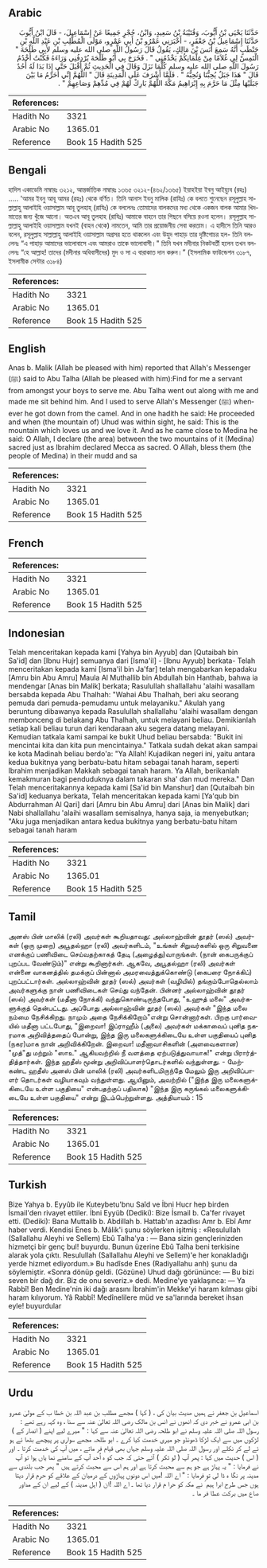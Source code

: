 ## Arabic


<div dir="rtl" lang="ar" style={{fontSize:'larger',backgroundColor:'#f8f9fa',padding:20}}>
حَدَّثَنَا يَحْيَى بْنُ أَيُّوبَ، وَقُتَيْبَةُ بْنُ سَعِيدٍ، وَابْنُ، حُجْرٍ جَمِيعًا عَنْ إِسْمَاعِيلَ، - قَالَ ابْنُ أَيُّوبَ حَدَّثَنَا إِسْمَاعِيلُ بْنُ جَعْفَرٍ، - أَخْبَرَنِي عَمْرُو بْنُ أَبِي عَمْرٍو، مَوْلَى الْمُطَّلِبِ بْنِ عَبْدِ اللَّهِ بْنِ حَنْطَبٍ أَنَّهُ سَمِعَ أَنَسَ بْنَ مَالِكٍ، يَقُولُ قَالَ رَسُولُ اللَّهِ صلى الله عليه وسلم لأَبِي طَلْحَةَ ‏"‏ الْتَمِسْ لِي غُلاَمًا مِنْ غِلْمَانِكُمْ يَخْدُمُنِي ‏"‏ ‏.‏ فَخَرَجَ بِي أَبُو طَلْحَةَ يُرْدِفُنِي وَرَاءَهُ فَكُنْتُ أَخْدُمُ رَسُولَ اللَّهِ صلى الله عليه وسلم كُلَّمَا نَزَلَ وَقَالَ فِي الْحَدِيثِ ثُمَّ أَقْبَلَ حَتَّى إِذَا بَدَا لَهُ أُحُدٌ قَالَ ‏"‏ هَذَا جَبَلٌ يُحِبُّنَا وَنُحِبُّهُ ‏"‏ ‏.‏ فَلَمَّا أَشْرَفَ عَلَى الْمَدِينَةِ قَالَ ‏"‏ اللَّهُمَّ إِنِّي أُحَرِّمُ مَا بَيْنَ جَبَلَيْهَا مِثْلَ مَا حَرَّمَ بِهِ إِبْرَاهِيمُ مَكَّةَ اللَّهُمَّ بَارِكْ لَهُمْ فِي مُدِّهِمْ وَصَاعِهِمْ ‏"‏ ‏.‏
</div>
<div style={{backgroundColor:'#f8f9fa',padding:20, marginBottom: 10}}><table> <thead> <tr> <th>References:</th> <th></th> </tr> </thead> <tbody><tr><td>Hadith No</td><td>3321</td></tr><tr><td>Arabic No</td><td>1365.01</td></tr><tr><td>Reference</td><td>Book 15 Hadith 525</td></tr></tbody></table></div>

## Bengali


<div dir="ltr" lang="bn" style={{fontSize:'larger',backgroundColor:'#f8f9fa',padding:20}}>
হাদিস একাডেমি নাম্বারঃ ৩২১২, আন্তর্জাতিক নাম্বারঃ ১৩৬৫ ৩২১২-(৪৬২/১৩৬৫) ইয়াহইয়া ইবনু আইয়্যুব (রহঃ) ..... 'আমর ইবনু আবূ আমর (রহঃ) থেকে বর্ণিত। তিনি আনাস ইবনু মালিক (রাযিঃ) কে বলতে শুনেছেন রসূলুল্লাহ সাল্লাল্লাহু আলাইহি ওয়াসাল্লাম আবূ তুলহাহ্ (রাযিঃ) কে বললেনঃ তোমাদের বালকদের মধ্য থেকে একজন বালক আমার খিদমাতের জন্য খুঁজে আনো। অতএব আবূ তুলহাহ (রাযিঃ) আমাকে বাহনে তার পিছনে বসিয়ে রওনা হলেন। রসূলুল্লাহ সাল্লাল্লাহু আলাইহি ওয়াসাল্লাম যখনই (বাহন থেকে) নামতেন, আমি তার প্রয়োজনীয় সেবা করতাম। এ হাদীসে তিনি আরও বলেন, রসূলুল্লাহ সাল্লাল্লাহু আলাইহি ওয়াসাল্লাম অগ্রসর হতে থাকলেন এবং উহুদ পাহাড় তার দৃষ্টিগোচর হল- তিনি বললেনঃ “এ পাহাড় আমাদের ভালোবাসে এবং আমরাও তাকে ভালোবাসী।" তিনি যখন মদীনার নিকটবর্তী হলেন তখন বললেনঃ “হে আল্লাহ! তাদের (মদীনার অধিবাসীদের) মুদ ও সা এ বারাকাত দান করুন।” (ইসলামিক ফাউন্ডেশন ৩১৮৭, ইসলামীক সেন্টার ৩১৮৪)
</div>
<div style={{backgroundColor:'#f8f9fa',padding:20, marginBottom: 10}}><table> <thead> <tr> <th>References:</th> <th></th> </tr> </thead> <tbody><tr><td>Hadith No</td><td>3321</td></tr><tr><td>Arabic No</td><td>1365.01</td></tr><tr><td>Reference</td><td>Book 15 Hadith 525</td></tr></tbody></table></div>

## English


<div dir="ltr" lang="en" style={{fontSize:'larger',backgroundColor:'#f8f9fa',padding:20}}>
Anas b. Malik (Allah be pleased with him) reported that Allah's Messenger (ﷺ) said to Abu Talha (Allah be pleased with him):Find for me a servant from amongst your boys to serve me. Abu Talha went out along with me and made me sit behind him. And I used to serve Allah's Messenger (ﷺ) whenever he got down from the camel. And in one hadith he said: He proceeded and when (the mountain of) Uhud was within sight, he said: This is the mountain which loves us and we love it. And as he came close to Medina he said: O Allah, I declare (the area) between the two mountains of it (Medina) sacred just as Ibrahim declared Mecca as sacred. O Allah, bless them (the people of Medina) in their mudd and sa
</div>
<div style={{backgroundColor:'#f8f9fa',padding:20, marginBottom: 10}}><table> <thead> <tr> <th>References:</th> <th></th> </tr> </thead> <tbody><tr><td>Hadith No</td><td>3321</td></tr><tr><td>Arabic No</td><td>1365.01</td></tr><tr><td>Reference</td><td>Book 15 Hadith 525</td></tr></tbody></table></div>

## French


<div dir="ltr" lang="fr" style={{fontSize:'larger',backgroundColor:'#f8f9fa',padding:20}}>

</div>
<div style={{backgroundColor:'#f8f9fa',padding:20, marginBottom: 10}}><table> <thead> <tr> <th>References:</th> <th></th> </tr> </thead> <tbody><tr><td>Hadith No</td><td>3321</td></tr><tr><td>Arabic No</td><td>1365.01</td></tr><tr><td>Reference</td><td>Book 15 Hadith 525</td></tr></tbody></table></div>

## Indonesian


<div dir="ltr" lang="id" style={{fontSize:'larger',backgroundColor:'#f8f9fa',padding:20}}>
Telah menceritakan kepada kami [Yahya bin Ayyub] dan [Qutaibah bin Sa'id] dan [Ibnu Hujr] semuanya dari [Isma'il] - [Ibnu Ayyub] berkata- Telah menceritakan kepada kami [Isma'il bin Ja'far] telah mengabarkan kepadaku [Amru bin Abu Amru] Maula Al Muthallib bin Abdullah bin Hanthab, bahwa ia mendengar [Anas bin Malik] berkata; Rasulullah shallallahu 'alaihi wasallam bersabda kepada Abu Thalhah: "Wahai Abu Thalhah, beri aku seorang pemuda dari pemuda-pemudamu untuk melayaniku." Akulah yang beruntung dibawanya kepada Rasulullah shallallahu 'alaihi wasallam dengan membonceng di belakang Abu Thalhah, untuk melayani beliau. Demikianlah setiap kali beliau turun dari kendaraan aku segera datang melayani. Kemudian tatkala kami sampai ke bukit Uhud beliau bersabda: "Bukit ini mencintai kita dan kita pun mencintainya." Tatkala sudah dekat akan sampai ke kota Madinah beliau berdo'a: "Ya Allah! Kujadikan negeri ini, yaitu antara kedua bukitnya yang berbatu-batu hitam sebagai tanah haram, seperti Ibrahim menjadikan Makkah sebagai tanah haram. Ya Allah, berikanlah kemakmuran bagi penduduknya dalam takaran sha' dan mud mereka." Dan Telah menceritakannya kepada kami [Sa'id bin Manshur] dan [Qutaibah bin Sa'id] keduanya berkata, Telah menceritakan kepada kami [Ya'qub bin Abdurrahman Al Qari] dari [Amru bin Abu Amru] dari [Anas bin Malik] dari Nabi shallallahu 'alaihi wasallam semisalnya, hanya saja, ia menyebutkan; "Aku juga menjadikan antara kedua bukitnya yang berbatu-batu hitam sebagai tanah haram
</div>
<div style={{backgroundColor:'#f8f9fa',padding:20, marginBottom: 10}}><table> <thead> <tr> <th>References:</th> <th></th> </tr> </thead> <tbody><tr><td>Hadith No</td><td>3321</td></tr><tr><td>Arabic No</td><td>1365.01</td></tr><tr><td>Reference</td><td>Book 15 Hadith 525</td></tr></tbody></table></div>

## Tamil


<div dir="ltr" lang="ta" style={{fontSize:'larger',backgroundColor:'#f8f9fa',padding:20}}>
அனஸ் பின் மாலிக் (ரலி) அவர்கள் கூறியதாவது: அல்லாஹ்வின் தூதர் (ஸல்) அவர்கள் (ஒரு முறை) அபூதல்ஹா (ரலி) அவர்களிடம், "உங்கள் சிறுவர்களில் ஒரு சிறுவனை எனக்குப் பணிவிடை செய்வதற்காகத் தேடி (அழைத்து)வாருங்கள். (நான் கைபருக்குப் புறப்பட வேண்டும்)" என்று கூறினார்கள். ஆகவே, அபூதல்ஹா (ரலி) அவர்கள் என்னை வாகனத்தில் தமக்குப் பின்னால் அமரவைத்துக்கொண்டு (கைபரை நோக்கிப்) புறப்பட்டார்கள். அல்லாஹ்வின் தூதர் (ஸல்) அவர்கள் (வழியில்) தங்கும்போதெல்லாம் அவர்களுக்கு நான் பணிவிடைகள் செய்து வந்தேன். பின்னர் அல்லாஹ்வின் தூதர் (ஸல்) அவர்கள் (மதீனா நோக்கி) வந்துகொண்டிருந்தபோது, "உஹுத் மலை" அவர்களுக்குத் தென்பட்டது. அப்போது அல்லாஹ்வின் தூதர் (ஸல்) அவர்கள் "இந்த மலை நம்மை நேசிக்கிறது. நாமும் அதை நேசிக்கிறோம்"என்று சொன்னார்கள். பிறகு பார்வையில் மதீனா பட்டபோது, "இறைவா! இப்ராஹீம் (அலை) அவர்கள் மக்காவைப் புனித நகரமாக அறிவித்ததைப் போன்று, இந்த இரு மலைகளுக்கிடையே உள்ள பகுதியைப் புனித (நகர)மாக நான் அறிவிக்கிறேன். இறைவா! மதீனாவாசிகளின் (அளவைகளான) "முத்"து மற்றும் "ஸாஉ" ஆகியவற்றில் நீ வளத்தை ஏற்படுத்துவாயாக!" என்று பிரார்த்தித்தார்கள். இந்த ஹதீஸ் மூன்று அறிவிப்பாளர்தொடர்களில் வந்துள்ளது. - மேற்கண்ட ஹதீஸ் அனஸ் பின் மாலிக் (ரலி) அவர்களிடமிருந்தே மேலும் இரு அறிவிப்பாளர் தொடர்கள் வழியாகவும் வந்துள்ளது. ஆயினும், அவற்றில் ("இந்த இரு மலைகளுக்கிடையே உள்ள பகுதியை" என்பதற்குப் பதிலாக) "இந்த இரு கருங்கல் மலைகளுக்கிடையே உள்ள பகுதியை" என்று இடம்பெற்றுள்ளது. அத்தியாயம் : 15
</div>
<div style={{backgroundColor:'#f8f9fa',padding:20, marginBottom: 10}}><table> <thead> <tr> <th>References:</th> <th></th> </tr> </thead> <tbody><tr><td>Hadith No</td><td>3321</td></tr><tr><td>Arabic No</td><td>1365.01</td></tr><tr><td>Reference</td><td>Book 15 Hadith 525</td></tr></tbody></table></div>

## Turkish


<div dir="ltr" lang="tr" style={{fontSize:'larger',backgroundColor:'#f8f9fa',padding:20}}>
Bize Yahya b. Eyyûb ile Kuteybetu'bnu Saîd ve İbni Hucr hep birden İsmail'den rivayet ettiler. İbni Eyyüb (Dediki): Bize İsmail b. Ca'fer rivayet etti. (Dediki): Bana Muttalib b. Abdillah b. Hattab'ın azadlısı Amr b. Ebî Amr haber verdi. Kendisi Enes b. Mâlik'i şunu söylerken işitmiş : «Resulullah (Sallallahu Aleyhi ve Sellem) Ebû Talha'ya : — Bana sizin gençlerinizden hizmetçi bir genç bul! buyurdu. Bunun üzerine Ebû Talha beni terkisine alarak yola çıktı. Resulullah (Sallallahu Aleyhi ve Sellem)'e her konakladığı yerde hizmet ediyordum.» Bu hadîsde Enes (Radiyallahu anh) şunu da söylemiştir. «Sonra dönüp geldi. (Gözüne) Uhud dağı görününce: — Bu bizi seven bir dağ dır. Biz de onu severiz.» dedi. Medine'ye yaklaşınca: — Ya Rabbî! Ben Medine'nin iki dağı arasını İbrahim'in Mekke'yi haram kılması gibi haram kılıyorum. Yâ Rabbî! Medînelilere müd ve sa'larında bereket ihsan eyle! buyurdular
</div>
<div style={{backgroundColor:'#f8f9fa',padding:20, marginBottom: 10}}><table> <thead> <tr> <th>References:</th> <th></th> </tr> </thead> <tbody><tr><td>Hadith No</td><td>3321</td></tr><tr><td>Arabic No</td><td>1365.01</td></tr><tr><td>Reference</td><td>Book 15 Hadith 525</td></tr></tbody></table></div>

## Urdu


<div dir="rtl" lang="ur" style={{fontSize:'larger',backgroundColor:'#f8f9fa',padding:20}}>
اسماعیل بن جعفر نے ہمیں ھدیث بیان کی ، ( کہا ) مجھے مطلب بن عبد اللہ بن خطا ب کے مولیٰ عمرو بن ابی عمرو نے خبر دی کہ انھوں نے انس بن مالک رضی اللہ تعالیٰ عنہ سے سنا ، وہ کہہ رہے تھے : رسول اللہ صلی اللہ علیہ وسلم نے ابو طلحہ رضی اللہ تعالیٰ عنہ سے کہا : " میرے لیے اپنے ( انصار کے ) لڑکوں میں سے ایک لڑکا ڈھونڈو جو میری خدمت کیا کرے ۔ ابو طلحہ مجھے سواری پر پیچھے بٹھا ئے ہو ئے لے کر نکلے اور رسول اللہ صلی اللہ علیہ وسلم جہاں بھی قیام فر ماتے ، میں آپ کی خدمت کرتا ۔ اور ( اس ) حدیث میں کہا : پھر آپ ( لو ٹکر ) آئے حتی کہ جب کو ہ اُحد آپ کے سامنے نما یاں ہوا تو آپ نے فرمایا : " یہ پہاڑ ہے جو ہم سے محبت کرتا ہے اور ہم اس سے محبت کرتے ہیں " پھر جب بلندی سے مدینہ پر نگا ہ ڈا لی تو فرمایا : " اے اللہ !میں اس دونوں پہاڑوں کے درمیان کے علاقے کو حرم قرار دیتا ہوں جس طرح ابرا ہیم ؑ نے مکہ کو حرا م قرار دیا تھا ۔ اے اللہ !ان ( اہل مدینہ ) کے لیے ان کے مداور صاع میں برکت عطا فر ما ۔
</div>
<div style={{backgroundColor:'#f8f9fa',padding:20, marginBottom: 10}}><table> <thead> <tr> <th>References:</th> <th></th> </tr> </thead> <tbody><tr><td>Hadith No</td><td>3321</td></tr><tr><td>Arabic No</td><td>1365.01</td></tr><tr><td>Reference</td><td>Book 15 Hadith 525</td></tr></tbody></table></div>